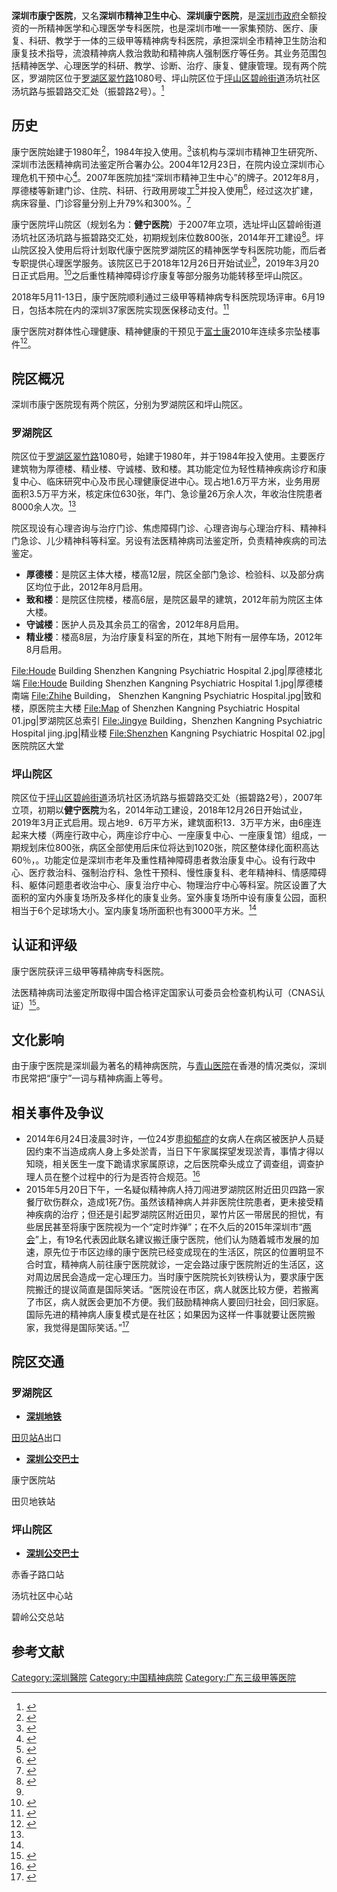 {{Infobox hospital
<!-- Instructions: All fields and invisible comments should be left intact for future editors, even if currently unused. -->
<!--               All fields are optional, but if copying to another article, please copy the entire template. -->
<!--               Full template and instructions at: http://en.wikipedia.org/wiki/Template:Infobox_hospital -->
| name        = 深圳市康宁医院
| org/group   = [[深圳市公立医院管理中心|深圳市公立医院管理中心]]
| image       = Shenzhen Kangning Psychiatric Hospital.JPG
| alt         = 
| image_size  = 225 <!-- optional width of image, also Width=225 -->
| caption     = 罗湖院区招牌
| map_type    = <!-- Uses the "Template:Location map" format; defines value for {{{1}}} parameter; must have latitude and longitude if using this -->
| relief      = <!-- any non-blank value (yes, 1, etc.) will cause the template to display a relief map image, where available -->
| map_size    = <!-- width of the map in pixels (do not include "px"); default is 225 -->
| map_alt     = <!-- alternative text for map image, see WP:ALT for details -->
| map_caption = <!-- Optional. Gives a small caption under the map such as "Shown in region, country" -->
| latitude    = 22.564324
| longitude   = 114.130951
| logo        = <!-- Please conform to copyright -->
| logo_size   = <!-- Use to limit the logo size -->
| location    = 
| region      = 深圳市
| state       = 广东省
| country     = 中国
| coordinates = <!-- (alternative to latitude/longitude) use template {{coord}} with 'display=inline, title' -->
| healthcare  = <!-- UK:NHS. AU/CA: Medicare. ELSE freetext, e.g. Private -->
| funding     = Government
| type        = 专科医院
| speciality  = 精神医学/心理医学
| standards   = <!-- optional if no national standards -->
| emergency   = 精神医学急诊服务
| helipad     = <!-- Yes, No, or use "Template:Airport codes" with p=n. Only list if verifiable, leave blank if unknown. -->
| affiliation = <!-- 'None' or Medical School and university affiliations (medical or paramedical) -->
| patron      = <!-- 'None' or the individual who acts as the hospital patron -->
| network     = <!-- Hospital network, non-owner -->
| beds        = <!-- Cite in article as well -->
| founded     = <!-- Cite in article as well -->
| closed      = <!-- Use if defunct, please also add to Category:Defunct hospitals -->
| demolished  = <!-- Use if demolished at a different time from closure -->
| website     = {{URL|http://www.szknyy.com/}}
| other_links = <!-- Creates "See also" field -->
}}

'''深圳市康宁医院'''，又名'''深圳市精神卫生中心'''、'''深圳康宁医院'''，是[[深圳市政府|深圳市政府]]全额投资的一所精神医学和心理医学专科医院，也是深圳市唯一一家集预防、医疗、康复、科研、教学于一体的三级甲等精神病专科医院，承担深圳全市精神卫生防治和康复技术指导，流浪精神病人救治救助和精神病人强制医疗等任务。其业务范围包括精神医学、心理医学的科研、教学、诊断、治疗、康复、健康管理。现有两个院区，罗湖院区位于[[罗湖区|罗湖区]][[翠竹路_(深圳羅湖)|翠竹路]]1080号、坪山院区位于[[坪山区|坪山区]][[碧岭街道|碧岭街道]]汤坑社区汤坑路与振碧路交汇处（振碧路2号）。<ref name=":0">{{Cite web|title=康宁医院坪山院区试业 病区全开后床位将达1020张_深圳新闻网|url=http://www.sznews.com/news/content/2018-12/26/content_21308367.htm|accessdate=2019-07-26|work=www.sznews.com|archive-date=2019-07-26|archive-url=https://web.archive.org/web/20190726193940/http://www.sznews.com/news/content/2018-12/26/content_21308367.htm|dead-url=no}}</ref>

==历史==
康宁医院始建于1980年<ref name=":1">{{Cite web|title=深圳市精神卫生中心/深圳市康宁医院简介-医院概况-深圳市康宁医院官网|url=http://www.szknyy.com/yygk/yygk/202001/t20200108_18972631.htm|accessdate=2021-03-17|work=www.szknyy.com|archive-date=2021-02-27|archive-url=https://web.archive.org/web/20210227121433/http://szknyy.com/yygk/yygk/202001/t20200108_18972631.htm|dead-url=no}}</ref>，1984年投入使用。<ref>{{cite web |url=http://szlh.gov.cn/icatalog/99/ylly/KBJYFW/CZYY/ssyyylb/159186.shtml |title=深圳市康宁医院 |publisher=深圳市罗湖电子政务网 |accessdate=2014-07-06 |archive-url=https://web.archive.org/web/20140714172831/http://szlh.gov.cn/icatalog/99/ylly/KBJYFW/CZYY/ssyyylb/159186.shtml |archive-date=2014-07-14 |dead-url=yes }}</ref>该机构与深圳市精神卫生研究所、深圳市法医精神病司法鉴定所合署办公。2004年12月23日，在院内设立深圳市心理危机干预中心<ref>{{Cite web|title=深圳给自杀者一个“心理救生圈” --科技--人民网|url=http://www.people.com.cn/GB/keji/1056/3078529.html|accessdate=2019-07-26|work=www.people.com.cn|archive-date=2019-07-26|archive-url=https://web.archive.org/web/20190726193937/http://www.people.com.cn/GB/keji/1056/3078529.html|dead-url=no}}</ref>。2007年医院加挂“深圳市精神卫生中心”的牌子。2012年8月，厚德楼等新建门诊、住院、科研、行政用房竣工<ref>{{cite web |url=http://www.sz.gov.cn/jzgws/szsjzgws/new/gcjs/200903/t20090310_834968.htm |title=康宁医院(已竣工) |publisher=深圳市建筑工务署网站 |accessdate=2014-07-06 |archive-date=2019-03-31 |archive-url=https://web.archive.org/web/20190331102315/http://www.sz.gov.cn/jzgws/szsjzgws/new/gcjs/200903/t20090310_834968.htm |dead-url=no }}</ref>并投入使用<ref>{{cite web |url=http://www.sznews.com/news/content/2012-08/28/content_7136683.htm |title=康宁医院(已竣工) |publisher=深圳晚报 |accessdate=2014-07-06 |archive-url=https://web.archive.org/web/20150924112910/http://www.sznews.com/news/content/2012-08/28/content_7136683.htm |archive-date=2015-09-24 |dead-url=yes }}</ref>，经过这次扩建，病床容量、门诊容量分别上升79%和300%。<ref>{{Cite web|title=康宁医院床位 增加一倍|url=https://news.ifeng.com/c/7fcSpbmjJuJ|accessdate=2019-07-26|work=news.ifeng.com|archive-date=2019-07-26|archive-url=https://web.archive.org/web/20190726193939/https://news.ifeng.com/c/7fcSpbmjJuJ|dead-url=no}}</ref>

康宁医院坪山院区（规划名为：'''健宁医院'''）于2007年立项，选址坪山区碧岭街道汤坑社区汤坑路与振碧路交汇处，初期规划床位数800张，2014年开工建设<ref>{{cite web |url=http://www.szpl.gov.cn/xxgk/ztzl/csfz/zdxm/201104/t20110420_63506.html |title=深圳“十二五”60个标志性项目逐个说（之六） |publisher=深圳市规划和国土资源委员会(市海洋局) |accessdate=2014-07-06 |archive-date=2015-09-24 |archive-url=https://web.archive.org/web/20150924112905/http://www.szpl.gov.cn/xxgk/ztzl/csfz/zdxm/201104/t20110420_63506.html |dead-url=yes }}</ref>。坪山院区投入使用后将计划取代康宁医院罗湖院区的精神医学专科医院功能，而后者专职提供心理医学服务。该院区已于2018年12月26日开始试业<ref name=":0" />，2019年3月20日正式启用。<ref>{{Cite web|title=康宁医院坪山新院区正式启用_深圳特区报数字报|url=http://sztqb.sznews.com/MB/content/201903/20/content_619689.html|accessdate=2019-07-26|work=sztqb.sznews.com|archive-date=2019-07-26|archive-url=https://web.archive.org/web/20190726193941/http://sztqb.sznews.com/MB/content/201903/20/content_619689.html|dead-url=no}}</ref>之后重性精神障碍诊疗康复等部分服务功能转移至坪山院区。

2018年5月11-13日，康宁医院顺利通过三级甲等精神病专科医院现场评审。6月19日，包括本院在内的深圳37家医院实现医保移动支付。<ref>{{Cite web|title=深圳37家医院实现医保移动支付-移动支付网|url=http://www.mpaypass.com.cn/news/201806/19093627.html|accessdate=2019-07-26|work=www.mpaypass.com.cn|archive-date=2019-07-26|archive-url=https://web.archive.org/web/20190726193940/http://www.mpaypass.com.cn/news/201806/19093627.html|dead-url=no}}</ref>

康宁医院对群体性心理健康、精神健康的干预见于[[富士康|富士康]]2010年连续多宗坠楼事件<ref>{{cite web |url=http://money.163.com/10/0517/04/66S07N3M00253B0H.html |title=富士康惊现“九连跳” |publisher=网易 |accessdate=2014-07-06 |archive-url=https://web.archive.org/web/20140714122739/http://money.163.com/10/0517/04/66S07N3M00253B0H.html |archive-date=2014-07-14 |dead-url=yes }}</ref>。
== 院区概况 ==
深圳市康宁医院现有两个院区，分别为罗湖院区和坪山院区。
=== 罗湖院区 ===
院区位于[[罗湖区|罗湖区]][[翠竹路_(深圳羅湖)|翠竹路]]1080号，始建于1980年，并于1984年投入使用。主要医疗建筑物为厚德楼、精业楼、守诚楼、致和楼。其功能定位为轻性精神疾病诊疗和康复中心、临床研究中心及市民心理健康促进中心。现占地1.6万平方米，业务用房面积3.5万平方米，核定床位630张，年门、急诊量26万余人次，年收治住院患者8000余人次。<ref name=":1" />

院区现设有心理咨询与治疗门诊、焦虑障碍门诊、心理咨询与心理治疗科、精神科门急诊、儿少精神科等科室。另设有法医精神病司法鉴定所，负责精神疾病的司法鉴定。

* '''厚德楼'''：是院区主体大楼，楼高12层，院区全部门急诊、检验科、以及部分病区均位于此，2012年8月启用。
* '''致和楼'''：是院区住院楼，楼高6层，是院区最早的建筑，2012年前为院区主体大楼。
*'''守诚楼'''：医护人员及其余员工的宿舍，2012年8月启用。
*'''精业楼'''：楼高8层，为治疗康复科室的所在，其地下附有一层停车场，2012年8月启用。
<gallery>
File:Houde Building Shenzhen Kangning Psychiatric Hospital 2.jpg|厚德楼北端
File:Houde Building Shenzhen Kangning Psychiatric Hospital 1.jpg|厚德楼南端
File:Zhihe Building， Shenzhen Kangning Psychiatric Hospital.jpg|致和楼，原医院主大楼
File:Map of Shenzhen Kangning Psychiatric Hospital 01.jpg|罗湖院区总索引
File:Jingye Building，Shenzhen Kangning Psychiatric Hospital jing.jpg|精业楼
File:Shenzhen Kangning Psychiatric Hospital 02.jpg|医院院区大堂
</gallery>

=== 坪山院区 ===
院区位于[[坪山区|坪山区]][[碧岭街道|碧岭街道]]汤坑社区汤坑路与振碧路交汇处（振碧路2号），2007年立项，初期以'''健宁医院'''为名，2014年动工建设，2018年12月26日开始试业，2019年3月正式启用。现占地9．6万平方米，建筑面积13．3万平方米，由6座连起来大楼（两座行政中心，两座诊疗中心、一座康复中心、一座康复馆）组成，一期规划床位800张，病区全部使用后床位将达到1020张，院区整体绿化面积高达60％，。功能定位是深圳市老年及重性精神障碍患者救治康复中心。设有行政中心、医疗救治科、强制治疗科、急性干预科、慢性康复科、老年精神科、情感障碍科、躯体问题患者收治中心、康复治疗中心、物理治疗中心等科室。院区设置了大面积的室内外康复场所及多样化的康复业务。室外康复场所中设有康复公园，面积相当于6个足球场大小。室内康复场所面积也有3000平方米。<ref name=":0" />

==认证和评级==
康宁医院获评三级甲等精神病专科医院。

法医精神病司法鉴定所取得中国合格评定国家认可委员会检查机构认可（CNAS认证）<ref>{{cite web |url=http://www.sz.gov.cn/hospital/ssyy/szgnyy/jggk/ |title=深圳市康宁医院 |language=zh-cn |accessdate=2014-06-14 |archive-date=2020-09-19 |archive-url=https://web.archive.org/web/20200919125752/http://www.sz.gov.cn/hospital/ssyy/szgnyy/jggk/ |dead-url=no }}</ref>。

== 文化影响 ==
由于康宁医院是深圳最为著名的精神病医院，与[[青山医院|青山医院]]在香港的情况类似，深圳市民常把“康宁”一词与精神病画上等号。

== 相关事件及争议 ==

* 2014年6月24日凌晨3时许，一位24岁患[[抑郁症|抑郁症]]的女病人在病区被医护人员疑因约束不当造成病人身上多处淤青，当日下午家属探望发现淤青，事情才得以知晓，相关医生一度下跪请求家属原谅，之后医院牵头成立了调查组，调查护理人员在整个过程中的行为是否符合规范。<ref>{{Cite web|title=深圳康宁医院护士被指殴打病人 家属数次落泪_健康界|url=https://www.cn-healthcare.com/article/20140626/content-458395.html|accessdate=2019-07-26|work=www.cn-healthcare.com|archive-date=2019-07-26|archive-url=https://web.archive.org/web/20190726193940/https://www.cn-healthcare.com/article/20140626/content-458395.html|dead-url=no}}</ref>
* 2015年5月20日下午，一名疑似精神病人持刀闯进罗湖院区附近田贝四路一家餐厅砍伤群众，造成1死7伤。虽然该精神病人并非医院住院患者，更未接受精神疾病的治疗；但还是引起罗湖院区附近田贝，翠竹片区一带居民的担忧，有些居民甚至将康宁医院视为一个“定时炸弹”；在不久后的2015年深圳市“[[两会|两会]]”上，有19名代表因此联名建议搬迁康宁医院，他们认为随着城市发展的加速，原先位于市区边缘的康宁医院已经变成现在的生活区，院区的位置明显不合时宜，精神病人前往康宁医院就诊，一定会路过康宁医院附近的生活区，这对周边居民会造成一定心理压力。当时康宁医院院长刘铁榜认为，要求康宁医院搬迁的提议简直是国际笑话。“医院设在市区，病人就医比较方便，若搬离了市区，病人就医会更加不方便。我们鼓励精神病人要回归社会，回归家庭。国际先进的精神病人康复模式是在社区；如果因为这样一件事就要让医院搬家，我觉得是国际笑话。”<ref>{{Cite web|title=代表建议搬迁康宁医院 院长坚决说NO！|url=http://www.sohu.com/a/17145300_148974|accessdate=2021-03-17|work=www.sohu.com}}</ref>

== 院区交通 ==

=== 罗湖院区 ===

* [[深圳地铁|'''深圳地铁''']]

[[田贝站|田贝站]]A出口

* [[深圳公交巴士|'''深圳公交巴士''']]

康宁医院站

田贝地铁站

=== 坪山院区 ===

* [[深圳公交巴士|'''深圳公交巴士''']]

赤香子路口站

汤坑社区中心站

碧岭公交总站

== 参考文献 ==
{{Reflist|2}}

[[Category:深圳醫院|Category:深圳醫院]]
[[Category:中国精神病院|Category:中国精神病院]]
[[Category:广东三级甲等医院|Category:广东三级甲等医院]]